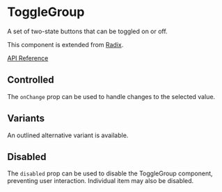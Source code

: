 
<Meta of={Stories} />

# ToggleGroup

A set of two-state buttons that can be toggled on or off.

This component is extended from [Radix](https://www.radix-ui.com/primitives/docs/components/toggle-group).

[API Reference](https://www.radix-ui.com/primitives/docs/components/toggle-group#api-reference)

<Canvas of={Stories.Uncontrolled} />

## Controlled

The `onChange` prop can be used to handle changes to the selected value.

<Canvas of={Stories.Controlled} />

## Variants

An outlined alternative variant is available.

<Canvas of={Stories.Outlined} />

## Disabled

The `disabled` prop can be used to disable the ToggleGroup component, preventing user interaction. Individual item may also be disabled.

<Canvas of={Stories.Disabled} />